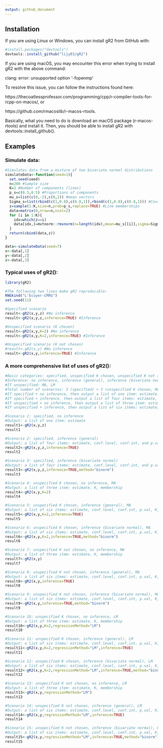 ```yaml
---
output: github_document
---
```


## Installation

If you are using Linux or Windows, you can install gR2 from GitHub with:

```r
#install.packages("devtools")
devtools::install_github("lijy03/gR2")
```

If you are using macOS, you may encounter this error when trying to install gR2 with the above command:

clang: error: unsupported option '-fopenmp'

To resolve this issue, you can follow the instructions found here:

https://thecoatlessprofessor.com/programming/cpp/r-compiler-tools-for-rcpp-on-macos/, or

https://github.com/rmacoslib/r-macos-rtools.

Basically, what you need to do is download an macOS package (r-macos-rtools) and install it. Then, you should be able to install gR2 with devtools::install_github().

## Examples

### Simulate data:

```r
#Simulates data from a mixture of two bivariate normal distributions
simulateData<-function(seed=1){
  set.seed(seed)
  n=200 #Sample size
  K=2 #Number of components (lines)
  p_s=c(0.5,0.5) #Proportions of components
  mu_s=list(c(0,-2),c(0,2)) #mean vectors
  Sigma_s=list(rbind(c(1,0.8),c(0.8,1)),rbind(c(1,0.8),c(0.8,1))) #Covariance matrices
  z=sample(1:K,size=n,prob=p_s,replace=TRUE) #Line memberships
  data=matrix(0,nrow=n,ncol=2)
  for (i in 1:K){
    idx=which(z==i)
    data[idx,]=mvtnorm::rmvnorm(n=length(idx),mean=mu_s[[i]],sigma=Sigma_s[[i]])
  }
  return(cbind(data,z))
}

data<-simulateData(seed=7)
x<-data[,1]
y<-data[,2]
z<-data[,3]
```

### Typical uses of gR2():

```r
library(gR2)

#The following two lines make gR2 reproducible:
RNGkind("L'Ecuyer-CMRG")
set.seed(11)

#Specified scenario
result<-gR2(x,y,z) #No inference
result<-gR2(x,y,z,inference=TRUE) #Inference

#Unspecified scenario (K chosen)
result<-gR2(x,y,K=2) #No inference
result<-gR2(x,y,K=2,inference=TRUE) #Inference

#Unspecified scenario (K not chosen)
#result<-gR2(x,y) #No inference
result<-gR2(x,y,inference=TRUE) #Inference
```

### A more comprehensive list of uses of gR2():

```r
#Basic categories: specified, unspecified K chosen, unspecified K not chosen
#Inference: no inference, inference (general), inference (bivariate normal)
#If unspecified: MA, LM
#Total number of scenarios: 3 (specified) + 3 (unspecified K chosen, MA) + 3 (unspecified K not chosen, MA) + 6 (LM) = 15
#If specified + no inference, then output a list of one item: estimate.
#If specified + inference, then output a list of four items: estimate, conf.level, conf.int, and p.val.
#If unspecified + no inference, then output a list of three item: estimate, K, membership.
#If unspecified + inference, then output a list of six items: estimate, conf.level, conf.int, p.val, K, membership.

#Scenario 1: specified, no inference
#Output: a list of one item: estimate
result1<-gR2(x,y,z)
result1

#Scenario 2: specified, inference (general)
#Output: a list of four items: estimate, conf.level, conf.int, and p.val
result2<-gR2(x,y,z,inference=TRUE)
result2

#Scenario 3: specified, inference (bivariate normal)
#Output: a list of four items: estimate, conf.level, conf.int, and p.val
result3<-gR2(x,y,z,inference=TRUE,method="binorm")
result3

#Scenario 4: unspecified K chosen, no inference, MA
#Output: a list of three item: estimate, K, membership
result4<-gR2(x,y,K=2)
result4

#Scenario 5: unspecified K chosen, inference (general), MA
#Output: a list of six items: estimate, conf.level, conf.int, p.val, K, membership
result5<-gR2(x,y,K=2,inference=TRUE)
result5

#Scenario 6: unspecified K chosen, inference (bivariate normal), MA
#Output: a list of six items: estimate, conf.level, conf.int, p.val, K, membership
result6<-gR2(x,y,K=2,inference=TRUE,method="binorm")
result6

#Scenario 7: unspecified K not chosen, no inference, MA
#Output: a list of three item: estimate, K, membership
result7<-gR2(x,y)
result7

#Scenario 8: unspecified K not chosen, inference (general), MA
#Output: a list of six items: estimate, conf.level, conf.int, p.val, K, membership
result8<-gR2(x,y,inference=TRUE)
result8

#Scenario 9: unspecified K not chosen, inference (bivariate normal), MA
#Output: a list of six items: estimate, conf.level, conf.int, p.val, K, membership
result9<-gR2(x,y,inference=TRUE,method="binorm")
result9

#Scenario 10: unspecified K chosen, no inference, LM
#Output: a list of three item: estimate, K, membership
result10<-gR2(x,y,K=2,regressionMethod="LM")
result10

#Scenario 11: unspecified K chosen, inference (general), LM
#Output: a list of six items: estimate, conf.level, conf.int, p.val, K, membership
result11<-gR2(x,y,K=2,regressionMethod="LM",inference=TRUE)
result11

#Scenario 12: unspecified K chosen, inference (bivariate normal), LM
#Output: a list of six items: estimate, conf.level, conf.int, p.val, K, membership
result12<-gR2(x,y,K=2,regressionMethod="LM",inference=TRUE,method="binorm")
result12

#Scenario 13: unspecified K not chosen, no inference, LM
#Output: a list of three item: estimate, K, membership
result13<-gR2(x,y,regressionMethod="LM")
result13

#Scenario 14: unspecified K not chosen, inference (general), LM
#Output: a list of six items: estimate, conf.level, conf.int, p.val, K, membership
result14<-gR2(x,y,regressionMethod="LM",inference=TRUE)
result14

#Scenario 15: unspecified K not chosen, inference (bivariate normal), LM
#Output: a list of six items: estimate, conf.level, conf.int, p.val, K, membership
result15<-gR2(x,y,regressionMethod="LM",inference=TRUE,method="binorm")
result15
```
